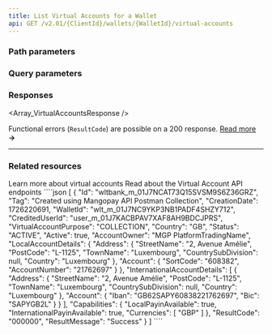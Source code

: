 ```yaml
---
title: List Virtual Accounts for a Wallet
api: GET /v2.01/{ClientId}/wallets/{WalletId}/virtual-accounts
---
```






### Path parameters

<WalletId />

### Query parameters

<Page />
<Per_page />
<Sort />

### Responses

<AccordionGroup>

<Accordion title="200">

<Array_VirtualAccountsResponse />

</Accordion>

</AccordionGroup>

Functional errors (`ResultCode`) are possible on a 200 response. <a href="/guides/payment-methods/banking/virtual-account#errors">Read more</a> **&rarr;**

---

### Related resources

<CardGroup cols={2}>
<Card
  title="Guide"
  href="/guides/payment-methods/banking/virtual-account"
>
Learn more about virtual accounts
</Card>
<Card
  title="Virtual Account object"
  href="/api-reference/virtual-accounts/virtual-account-object"
>
Read about the Virtual Account API endpoints
</Card>
</CardGroup>

<ResponseExample>
````json 
[
    {
        "Id": "wltbank_m_01J7NCAT73Q15SVSM9S6Z36GRZ",
        "Tag": "Created using Mangopay API Postman Collection",
        "CreationDate": 1726220691,
        "WalletId": "wlt_m_01J7NC9YKP3NB1PADF4SHZY712",
        "CreditedUserId": "user_m_01J7KACBPAV7XAF8AH9BDCJPRS",
        "VirtualAccountPurpose": "COLLECTION",
        "Country": "GB",
        "Status": "ACTIVE",
        "Active": true,
        "AccountOwner": "MGP PlatformTradingName",
        "LocalAccountDetails": {
            "Address": {
                "StreetName": "2, Avenue Amélie",
                "PostCode": "L-1125",
                "TownName": "Luxembourg",
                "CountrySubDivision": null,
                "Country": "Luxembourg"
            },
            "Account": {
                "SortCode": "608382",
                "AccountNumber": "21762697"
            }
        },
        "InternationalAccountDetails": [
            {
                "Address": {
                    "StreetName": "2, Avenue Amélie",
                    "PostCode": "L-1125",
                    "TownName": "Luxembourg",
                    "CountrySubDivision": null,
                    "Country": "Luxembourg"
                },
                "Account": {
                    "Iban": "GB62SAPY60838221762697",
                    "Bic": "SAPYGB2L"
                }
            }
        ],
        "Capabilities": {
            "LocalPayinAvailable": true,
            "InternationalPayinAvailable": true,
            "Currencies": [
                "GBP"
            ]
        },
    "ResultCode": "000000",
    "ResultMessage": "Success"
    }
]
````
</ResponseExample>

<RequestExample>
<RestGetNoBody />
<PhpListWalletVirtualAccounts />
<NodeListWalletVirtualAccounts />
<RubyListWalletVirtualAccounts />
</RequestExample>